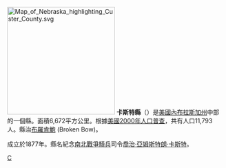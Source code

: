 {{Otheruses|卡斯特縣|subject=美國內布拉斯加州的一個縣|other=同名的縣}}
[[File:Map_of_Nebraska_highlighting_Custer_County.svg|250px]]
'''卡斯特縣'''（{{lang-en|Custer County}}）是[[美國|美國]][[內布拉斯加州|內布拉斯加州]]中部的一個縣。面積6,672平方公里。根據[[美國2000年人口普查|美國2000年人口普查]]，共有人口11,793人。縣治[[布羅肯鮑_(內布拉斯加州)|布羅肯鮑]] (Broken Bow)。

成立於1877年。縣名紀念[[南北戰爭|南北戰爭]][[騎兵|騎兵]]司令[[喬治·亞姆斯特朗·卡斯特|喬治·亞姆斯特朗·卡斯特]]。

{{內布拉斯加州}}

[[Category:內布拉斯加州行政區劃|C]]